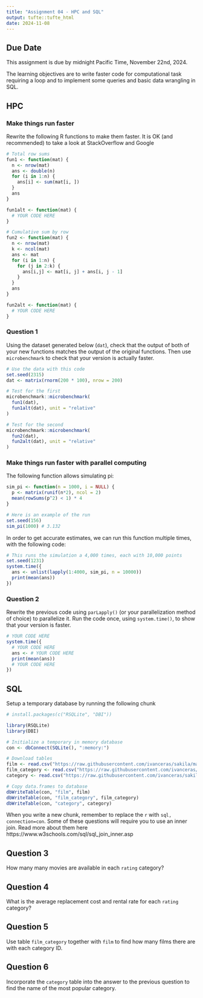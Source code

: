 ```yaml
---
title: "Assignment 04 - HPC and SQL"
output: tufte::tufte_html
date: 2024-11-08
---
```


## Due Date

This assignment is due by midnight Pacific Time, November 22nd, 2024.

The learning objectives are to write faster code for computational task requiring a loop and to implement some queries and basic data wrangling in SQL.

## HPC

### Make things run faster
Rewrite the following R functions to make them faster. It is OK (and recommended) to take a look at StackOverflow and Google

```r
# Total row sums
fun1 <- function(mat) {
  n <- nrow(mat)
  ans <- double(n) 
  for (i in 1:n) {
    ans[i] <- sum(mat[i, ])
  }
  ans
}

fun1alt <- function(mat) {
  # YOUR CODE HERE
}

# Cumulative sum by row
fun2 <- function(mat) {
  n <- nrow(mat)
  k <- ncol(mat)
  ans <- mat
  for (i in 1:n) {
    for (j in 2:k) {
      ans[i,j] <- mat[i, j] + ans[i, j - 1]
    }
  }
  ans
}

fun2alt <- function(mat) {
  # YOUR CODE HERE
}
```

### Question 1
Using the dataset generated below (`dat`), check that the output of both of your new functions matches the output of the original functions. Then use `microbenchmark` to check that your version is actually faster.

```r
# Use the data with this code
set.seed(2315)
dat <- matrix(rnorm(200 * 100), nrow = 200)

# Test for the first
microbenchmark::microbenchmark(
  fun1(dat),
  fun1alt(dat), unit = "relative"
)

# Test for the second
microbenchmark::microbenchmark(
  fun2(dat),
  fun2alt(dat), unit = "relative"
)
```


### Make things run faster with parallel computing

The following function allows simulating pi:

```r
sim_pi <- function(n = 1000, i = NULL) {
  p <- matrix(runif(n*2), ncol = 2)
  mean(rowSums(p^2) < 1) * 4
}

# Here is an example of the run
set.seed(156)
sim_pi(1000) # 3.132
```

In order to get accurate estimates, we can run this function multiple times, with the following code:

```r
# This runs the simulation a 4,000 times, each with 10,000 points
set.seed(1231)
system.time({
  ans <- unlist(lapply(1:4000, sim_pi, n = 10000))
  print(mean(ans))
})
```

### Question 2
Rewrite the previous code using `parLapply()` (or your parallelization method of choice) to parallelize it. Run the code once, using `system.time()`, to show that your version is faster.

```r
# YOUR CODE HERE
system.time({
  # YOUR CODE HERE
  ans <- # YOUR CODE HERE
  print(mean(ans))
  # YOUR CODE HERE
})
```

## SQL

Setup a temporary database by running the following chunk

```r
# install.packages(c("RSQLite", "DBI"))

library(RSQLite)
library(DBI)

# Initialize a temporary in memory database
con <- dbConnect(SQLite(), ":memory:")

# Download tables
film <- read.csv("https://raw.githubusercontent.com/ivanceras/sakila/master/csv-sakila-db/film.csv")
film_category <- read.csv("https://raw.githubusercontent.com/ivanceras/sakila/master/csv-sakila-db/film_category.csv")
category <- read.csv("https://raw.githubusercontent.com/ivanceras/sakila/master/csv-sakila-db/category.csv")

# Copy data.frames to database
dbWriteTable(con, "film", film)
dbWriteTable(con, "film_category", film_category)
dbWriteTable(con, "category", category)
```

When you write a new chunk, remember to replace the `r` with `sql, connection=con`. Some of these questions will require you to use an inner join. Read more about them here https://www.w3schools.com/sql/sql_join_inner.asp

## Question 3

How many many movies are available in each `rating` category?

## Question 4

What is the average replacement cost and rental rate for each `rating` category?

## Question 5

Use table `film_category` together with `film` to find how many films there are with each category ID.

## Question 6

Incorporate the `category` table into the answer to the previous question to find the name of the most popular category.
